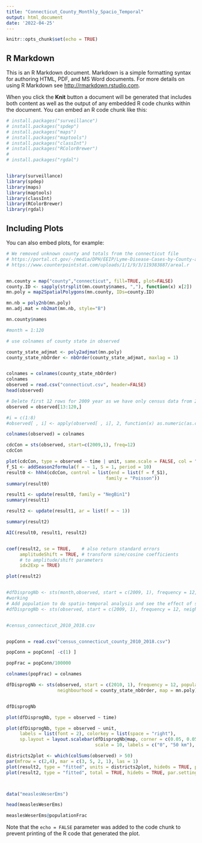 ```yaml
---
title: "Connecticut_County_Monthly_Spacio_Temporal"
output: html_document
date: '2022-04-25'
---
```


```r
knitr::opts_chunk$set(echo = TRUE)
```

## R Markdown

This is an R Markdown document. Markdown is a simple formatting syntax for authoring HTML, PDF, and MS Word documents. For more details on using R Markdown see <http://rmarkdown.rstudio.com>.

When you click the **Knit** button a document will be generated that includes both content as well as the output of any embedded R code chunks within the document. You can embed an R code chunk like this:

```r
# install.packages("surveillance")
# install.packages("spdep")
# install.packages("maps")
# install.packages("maptools")
# install.packages("classInt")
# install.packages("RColorBrewer")
# 
# install.packages("rgdal")


library(surveillance)
library(spdep)
library(maps)
library(maptools)
library(classInt)
library(RColorBrewer)
library(rgdal)


```

## Including Plots

You can also embed plots, for example:

```r

# We removed unknown county and totals from the connecticut file
# https://portal.ct.gov/-/media/DPH/EEIP/Lyme-Disease-Cases-by-County-and-Month_2009-2018_Table.xlsx
# https://www.counterpointstat.com/uploads/1/1/9/3/119383887/areal.r


mn.county = map("county","connecticut", fill=TRUE, plot=FALSE)
county.ID <- sapply(strsplit(mn.county$names, ","), function(x) x[2])
mn.poly = map2SpatialPolygons(mn.county, IDs=county.ID)

mn.nb = poly2nb(mn.poly)
mn.adj.mat = nb2mat(mn.nb, style="B")

mn.county$names

#month = 1:120

# use colnames of county state in observed

county_state_adjmat <- poly2adjmat(mn.poly)
county_state_nbOrder <- nbOrder(county_state_adjmat, maxlag = 1)


colnames = colnames(county_state_nbOrder)
colnames
observed = read.csv("connecticut.csv", header=FALSE)
head(observed)

# Delete first 12 rows for 2009 year as we have only census data from 2010 till 2019.
observed = observed[13:120,]

#i = c(1:8)
#observed[ , i] <- apply(observed[ , i], 2, function(x) as.numeric(as.character(x)))

colnames(observed) = colnames

cdcCon = sts(observed, start=c(2009,1), freq=12)
cdcCon


```

```r
plot(cdcCon, type = observed ~ time | unit, same.scale = FALSE, col = "grey")
f_S1 <- addSeason2formula(f = ~ 1, S = 1, period = 10)
result0 <- hhh4(cdcCon, control = list(end = list(f = f_S1),
                                     family = "Poisson"))
summary(result0)

result1 <- update(result0, family = "NegBin1")
summary(result1)

result2 <- update(result1, ar = list(f = ~ 1))

summary(result2)

AIC(result0, result1, result2)


coef(result2, se = TRUE,    # also return standard errors
     amplitudeShift = TRUE, # transform sine/cosine coefficients
     # to amplitude/shift parameters
     idx2Exp = TRUE)

```

```r
plot(result2)


#dfDisprogNb <- sts(month,observed, start = c(2009, 1), frequency = 12, neighbourhood = county_state_nbOrder, map = mn.poly)
#working
# Add population to do spatio-temporal analysis and see the effect of surrounding counties on the current county
#dfDisprogNb <- sts(observed, start = c(2009, 1), frequency = 12, neighbourhood = county_state_nbOrder, map = mn.poly)


#census_connecticut_2010_2018.csv


popConn = read.csv("census_connecticut_county_2010_2018.csv")

popConn = popConn[ -c(1) ]

popFrac = popConn/100000

colnames(popFrac) = colnames

dfDisprogNb <- sts(observed, start = c(2010, 1), frequency = 12, population = data.matrix(popFrac),
                   neighbourhood = county_state_nbOrder, map = mn.poly)


dfDisprogNb

plot(dfDisprogNb, type = observed ~ time)

plot(dfDisprogNb, type = observed ~ unit,
     labels = list(font = 2), colorkey = list(space = "right"),
     sp.layout = layout.scalebar(dfDisprogNb@map, corner = c(0.05, 0.05),
                                 scale = 10, labels = c("0", "50 km"), height = 0.03))


```

```r


districts2plot <- which(colSums(observed) > 50)
par(mfrow = c(2,4), mar = c(3, 5, 2, 1), las = 1)
plot(result2, type = "fitted", units = districts2plot, hide0s = TRUE, par.settings = NULL, legend = 1)
plot(result2, type = "fitted", total = TRUE, hide0s = TRUE, par.settings = NULL, legend = TRUE) -> fitted_components




```


```r
data("measlesWeserEms")

head(measlesWeserEms)

measlesWeserEms@populationFrac

```


Note that the `echo = FALSE` parameter was added to the code chunk to prevent printing of the R code that generated the plot.
